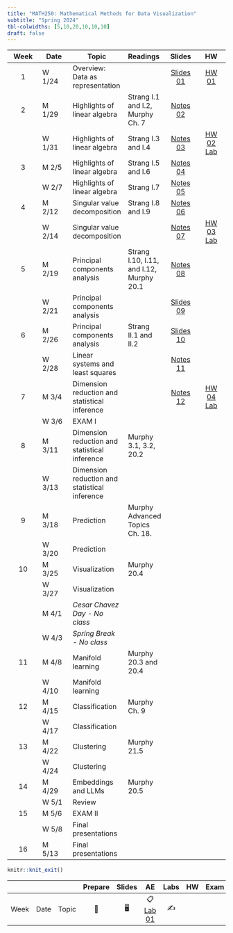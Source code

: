 ```yaml
---
title: "MATH250: Mathematical Methods for Data Visualization"
subtitle: "Spring 2024"
tbl-colwidths: [5,10,20,10,10,10]
draft: false
---
```


::: column-screen-inset-right
| Week | Date   | Topic                                         | Readings                                 |                         Slides                         |                   HW                   |
|:---------:|-----------|-----------|:----------|:---------:|:---------:|
|  1   | W 1/24 | Overview: Data as representation              |                                          | [Slides 01](slides/01_intro.pdf){.label .label-purple} | [HW 01](hw/hw1.pdf){.label .label-red} |
|  2   | M 1/29 | Highlights of linear algebra                  | Strang I.1 and I.2, Murphy Ch. 7         | [Notes 02](slides/02_notes.pdf){.label .label-purple}                                                       |                                        |
|      | W 1/31 | Highlights of linear algebra                  | Strang I.3 and I.4                       |  [Notes 03](slides/03_notes.pdf){.label .label-purple}                                                      |   [HW 02](hw/hw2.pdf){.label .label-red}      [Lab](hw/matrix-algebra-lab.html){.label .label-red}                                |
|  3   | M 2/5  | Highlights of linear algebra                  | Strang I.5 and I.6                       |  [Notes 04](slides/04_notes.pdf){.label .label-purple}                                                       |                                        |
|      | W 2/7  | Highlights of linear algebra                  | Strang I.7                               |  [Notes 05](slides/05_notes.pdf){.label .label-purple}                                                      |                                        |
|  4   | M 2/12 | Singular value decomposition                  | Strang I.8 and I.9                       | [Notes 06](slides/06_notes.pdf){.label .label-purple}                                                        |                                        |
|      | W 2/14 | Singular value decomposition                  |                                          |           [Notes 07](slides/07_notes.pdf){.label .label-purple}                                           |  [HW 03](hw/hw3.pdf){.label .label-red}      [Lab](hw/SVD-lab.html){.label .label-red}                                          |
|  5   | M 2/19 | Principal components analysis                 | Strang I.10, I.11, and I.12, Murphy 20.1 | [Notes 08](slides/08_notes.pdf){.label .label-purple}                                                         |                                         |
|      | W 2/21 | Principal components analysis                 |                                      | [Slides 09](slides/10_PCA.pdf){.label .label-purple}                                                        |                                        |
|  6   | M 2/26 | Principal components analysis                 | Strang II.1 and II.2                     |   [Slides 10](slides/10_PCA.pdf){.label .label-purple}                                                              |                                        |
|      | W 2/28 | Linear systems and least squares              |                                          |  [Notes 11](slides/11_notes.pdf){.label .label-purple}                                                        |                                        |
|  7   | M 3/4  | Dimension reduction and statistical inference |                                          |   [Notes 12](slides/12_notes.pdf){.label .label-purple}                                                              |      [HW 04](hw/hw4.pdf){.label .label-red}  [Lab](hw/04_lab.html){.label .label-red}                                   |  
|      | W 3/6  | EXAM I                                        |                                          |                                                        |                                        |
|  8   | M 3/11 | Dimension reduction and statistical inference | Murphy 3.1, 3.2, 20.2                    |                                                        |                                        |
|      | W 3/13 | Dimension reduction and statistical inference |                                          |                                                        |                                        |
|  9   | M 3/18 | Prediction                                    | Murphy Advanced Topics Ch. 18.           |                                                        |                                        |
|      | W 3/20 | Prediction                                    |                                          |                                                        |                                        |
|  10  | M 3/25 | Visualization                                 | Murphy 20.4                              |                                                        |                                        |
|      | W 3/27 | Visualization                                 |                                          |                                                        |                                        |
|      | M 4/1  | *Cesar Chavez Day - No class*                 |                                          |                                                        |                                        |
|      | W 4/3  | *Spring Break - No class*                     |                                          |                                                        |                                        |
|  11  | M 4/8  | Manifold learning                             | Murphy 20.3 and 20.4                     |                                                        |                                        |
|      | W 4/10 | Manifold learning                             |                                          |                                                        |                                        |
|  12  | M 4/15 | Classification                                | Murphy Ch. 9                             |                                                        |                                        |
|      | W 4/17 | Classification                                |                                          |                                                        |                                        |
|  13  | M 4/22 | Clustering                                    | Murphy 21.5                              |                                                        |                                        |
|      | W 4/24 | Clustering                                    |                                          |                                                        |                                        |
|  14  | M 4/29 | Embeddings and LLMs                           | Murphy 20.5                              |                                                        |                                        |
|      | W 5/1  | Review                                        |                                          |                                                        |                                        |
|  15  | M 5/6  | EXAM II                                       |                                          |                                                        |                                        |
|      | W 5/8  | Final presentations                           |                                          |                                                        |                                        |
|  16  | M 5/13 | Final presentations                           |                                          |                                                        |                                        |
:::

```r
knitr::knit_exit()
```

|      |      |       | Prepare | Slides |                    AE                    | Labs | HW  | Exam | Project |
|--------|--------|--------|:------:|:------:|:------:|:------:|:------:|:------:|:------:|
| Week | Date | Topic |   📖    |   🖥️   | 📋 [Lab 01](hello){.label .label-purple} |  ✍️  |     |      |         |